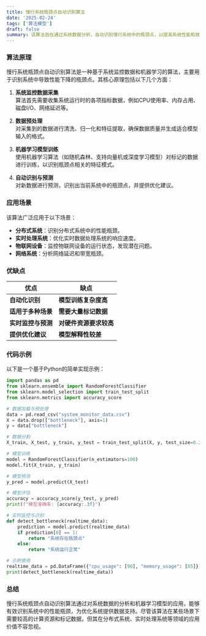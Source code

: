 ```yaml
---
title: 慢行系统瓶颈点自动识别算法
date: '2025-02-24'
tags: ['算法模型']
draft: false
summary: 该算法旨在通过系统数据分析，自动识别慢行系统中的瓶颈点，以提高系统性能和效率。
---
```


### 算法原理

慢行系统瓶颈点自动识别算法是一种基于系统监控数据和机器学习的算法，主要用于识别系统中导致性能下降的瓶颈点。其核心原理包括以下几个方面：

1. **系统监控数据采集**  
   算法首先需要收集系统运行时的各项指标数据，例如CPU使用率、内存占用、磁盘I/O、网络延迟等。

2. **数据预处理**  
   对采集到的数据进行清洗、归一化和特征提取，确保数据质量并生成适合模型输入的格式。

3. **机器学习模型训练**  
   使用机器学习算法（如随机森林、支持向量机或深度学习模型）对标记的数据进行训练，以识别瓶颈点相关的特征模式。

4. **自动识别与预测**  
   对新数据进行预测，识别出当前系统中的瓶颈点，并提供优化建议。

### 应用场景

该算法广泛应用于以下场景：

- **分布式系统**：识别分布式系统中的性能瓶颈。
- **实时处理系统**：优化实时数据处理系统的响应速度。
- **物联网设备**：监控物联网设备的运行状态，发现潜在问题。
- **网络系统**：分析网络延迟和带宽瓶颈。

### 优缺点

| **优点**           | **缺点**               |
| ------------------ | ---------------------- |
| **自动化识别**     | **模型训练复杂度高**   |
| **适用于多种场景** | **需要大量标记数据**   |
| **实时监控与预测** | **对硬件资源要求较高** |
| **提供优化建议**   | **模型解释性较差**     |

### 代码示例

以下是一个基于Python的简单实现示例：

```python
import pandas as pd
from sklearn.ensemble import RandomForestClassifier
from sklearn.model_selection import train_test_split
from sklearn.metrics import accuracy_score

# 数据加载与预处理
data = pd.read_csv("system_monitor_data.csv")
X = data.drop(["bottleneck"], axis=1)
y = data["bottleneck"]

# 数据分割
X_train, X_test, y_train, y_test = train_test_split(X, y, test_size=0.2, random_state=42)

# 模型训练
model = RandomForestClassifier(n_estimators=100)
model.fit(X_train, y_train)

# 模型预测
y_pred = model.predict(X_test)

# 模型评估
accuracy = accuracy_score(y_test, y_pred)
print(f"模型准确率: {accuracy:.3f}")

# 实时监控与识别
def detect_bottleneck(realtime_data):
    prediction = model.predict(realtime_data)
    if prediction[0] == 1:
        return "系统存在瓶颈点"
    else:
        return "系统运行正常"

# 示例使用
realtime_data = pd.DataFrame({"cpu_usage": [90], "memory_usage": [85]})
print(detect_bottleneck(realtime_data))
```

### 总结

慢行系统瓶颈点自动识别算法通过对系统数据的分析和机器学习模型的应用，能够有效识别系统中的性能瓶颈，为优化系统提供数据支持。尽管该算法在某些场景下需要较高的计算资源和标记数据，但其在分布式系统、实时处理系统等领域的应用价值不容忽视。
